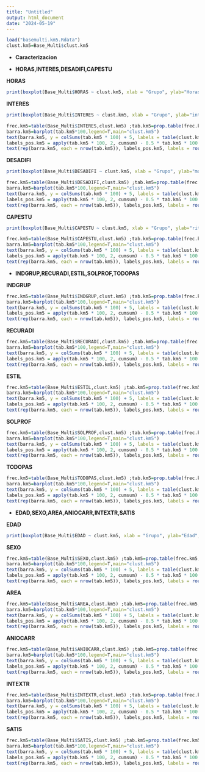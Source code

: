 ```yaml
---
title: "Untitled"
output: html_document
date: "2024-05-19"
---
```


```r
load("basemulti.km5.Rdata")
clust.km5=Base_Multi$clust.km5
```

- **Caracterizacion**

- **HORAS,INTERES,DESADIFI,CAPESTU**

**HORAS**
```r
print(boxplot(Base_Multi$HORAS ~ clust.km5, xlab = "Grupo", ylab="Horas",main="clust.km5"))
```

**INTERES**
```r
print(boxplot(Base_Multi$INTERES ~ clust.km5, xlab = "Grupo", ylab="interes",main="clust.km5"))
```

```r
frec.km5=table(Base_Multi$INTERES,clust.km5) ;tab.km5=prop.table(frec.km5,2)
barra.km5=barplot(tab.km5*100,legend=T,main="clust.km5")
text(barra.km5, y = colSums(tab.km5 * 100) + 5, labels = table(clust.km5), xpd = TRUE)
labels_pos.km5 = apply(tab.km5 * 100, 2, cumsum) - 0.5 * tab.km5 * 100
text(rep(barra.km5, each = nrow(tab.km5)), labels_pos.km5, labels = round(tab.km5 * 100, 1), col = "black", cex = 0.8)
```

**DESADIFI**
```r
print(boxplot(Base_Multi$DESADIFI ~ clust.km5, xlab = "Grupo", ylab="motiva",main="clust.km5"))
```

```r
frec.km5=table(Base_Multi$DESADIFI,clust.km5) ;tab.km5=prop.table(frec.km5,2)
barra.km5=barplot(tab.km5*100,legend=T,main="clust.km5")
text(barra.km5, y = colSums(tab.km5 * 100) + 5, labels = table(clust.km5), xpd = TRUE)
labels_pos.km5 = apply(tab.km5 * 100, 2, cumsum) - 0.5 * tab.km5 * 100
text(rep(barra.km5, each = nrow(tab.km5)), labels_pos.km5, labels = round(tab.km5 * 100, 1), col = "black", cex = 0.8)
```

**CAPESTU**
```r
print(boxplot(Base_Multi$CAPESTU ~ clust.km5, xlab = "Grupo", ylab="ritmo",main="clust.km5"))
```

```r
frec.km5=table(Base_Multi$CAPESTU,clust.km5) ;tab.km5=prop.table(frec.km5,2)
barra.km5=barplot(tab.km5*100,legend=T,main="clust.km5")
text(barra.km5, y = colSums(tab.km5 * 100) + 5, labels = table(clust.km5), xpd = TRUE)
labels_pos.km5 = apply(tab.km5 * 100, 2, cumsum) - 0.5 * tab.km5 * 100
text(rep(barra.km5, each = nrow(tab.km5)), labels_pos.km5, labels = round(tab.km5 * 100, 1), col = "black", cex = 0.8)
```
- **INDGRUP,RECURADI,ESTIL,SOLPROF,TODOPAS**

**INDGRUP**

```r
frec.km5=table(Base_Multi$INDGRUP,clust.km5) ;tab.km5=prop.table(frec.km5,2)
barra.km5=barplot(tab.km5*100,legend=T,main="clust.km5")
text(barra.km5, y = colSums(tab.km5 * 100) + 5, labels = table(clust.km5), xpd = TRUE)
labels_pos.km5 = apply(tab.km5 * 100, 2, cumsum) - 0.5 * tab.km5 * 100
text(rep(barra.km5, each = nrow(tab.km5)), labels_pos.km5, labels = round(tab.km5 * 100, 1), col = "black", cex = 0.8)
```

**RECURADI**

```r
frec.km5=table(Base_Multi$RECURADI,clust.km5) ;tab.km5=prop.table(frec.km5,2)
barra.km5=barplot(tab.km5*100,legend=T,main="clust.km5")
text(barra.km5, y = colSums(tab.km5 * 100) + 5, labels = table(clust.km5), xpd = TRUE)
labels_pos.km5 = apply(tab.km5 * 100, 2, cumsum) - 0.5 * tab.km5 * 100
text(rep(barra.km5, each = nrow(tab.km5)), labels_pos.km5, labels = round(tab.km5 * 100, 1), col = "black", cex = 0.8)
```

**ESTIL**

```r
frec.km5=table(Base_Multi$ESTIL,clust.km5) ;tab.km5=prop.table(frec.km5,2)
barra.km5=barplot(tab.km5*100,legend=T,main="clust.km5")
text(barra.km5, y = colSums(tab.km5 * 100) + 5, labels = table(clust.km5), xpd = TRUE)
labels_pos.km5 = apply(tab.km5 * 100, 2, cumsum) - 0.5 * tab.km5 * 100
text(rep(barra.km5, each = nrow(tab.km5)), labels_pos.km5, labels = round(tab.km5 * 100, 1), col = "black", cex = 0.8)
```

**SOLPROF**

```r
frec.km5=table(Base_Multi$SOLPROF,clust.km5) ;tab.km5=prop.table(frec.km5,2)
barra.km5=barplot(tab.km5*100,legend=T,main="clust.km5")
text(barra.km5, y = colSums(tab.km5 * 100) + 5, labels = table(clust.km5), xpd = TRUE)
labels_pos.km5 = apply(tab.km5 * 100, 2, cumsum) - 0.5 * tab.km5 * 100
text(rep(barra.km5, each = nrow(tab.km5)), labels_pos.km5, labels = round(tab.km5 * 100, 1), col = "black", cex = 0.8)
```

**TODOPAS**

```r
frec.km5=table(Base_Multi$TODOPAS,clust.km5) ;tab.km5=prop.table(frec.km5,2)
barra.km5=barplot(tab.km5*100,legend=T,main="clust.km5")
text(barra.km5, y = colSums(tab.km5 * 100) + 5, labels = table(clust.km5), xpd = TRUE)
labels_pos.km5 = apply(tab.km5 * 100, 2, cumsum) - 0.5 * tab.km5 * 100
text(rep(barra.km5, each = nrow(tab.km5)), labels_pos.km5, labels = round(tab.km5 * 100, 1), col = "black", cex = 0.8)
```

- **EDAD,SEXO,AREA,ANIOCARR,INTEXTR,SATIS**

**EDAD**
```r
print(boxplot(Base_Multi$EDAD ~ clust.km5, xlab = "Grupo", ylab="Edad",main="clust.km5"))
```

**SEXO**
```r
frec.km5=table(Base_Multi$SEXO,clust.km5) ;tab.km5=prop.table(frec.km5,2)
barra.km5=barplot(tab.km5*100,legend=T,main="clust.km5")
text(barra.km5, y = colSums(tab.km5 * 100) + 5, labels = table(clust.km5), xpd = TRUE)
labels_pos.km5 = apply(tab.km5 * 100, 2, cumsum) - 0.5 * tab.km5 * 100
text(rep(barra.km5, each = nrow(tab.km5)), labels_pos.km5, labels = round(tab.km5 * 100, 1), col = "black", cex = 0.8)
```

**AREA**

```r
frec.km5=table(Base_Multi$AREA,clust.km5) ;tab.km5=prop.table(frec.km5,2)
barra.km5=barplot(tab.km5*100,legend=T,main="clust.km5")
text(barra.km5, y = colSums(tab.km5 * 100) + 5, labels = table(clust.km5), xpd = TRUE)
labels_pos.km5 = apply(tab.km5 * 100, 2, cumsum) - 0.5 * tab.km5 * 100
text(rep(barra.km5, each = nrow(tab.km5)), labels_pos.km5, labels = round(tab.km5 * 100, 1), col = "black", cex = 0.8)
```

**ANIOCARR**

```r
frec.km5=table(Base_Multi$ANIOCARR,clust.km5) ;tab.km5=prop.table(frec.km5,2)
barra.km5=barplot(tab.km5*100,legend=T,main="clust.km5")
text(barra.km5, y = colSums(tab.km5 * 100) + 5, labels = table(clust.km5), xpd = TRUE)
labels_pos.km5 = apply(tab.km5 * 100, 2, cumsum) - 0.5 * tab.km5 * 100
text(rep(barra.km5, each = nrow(tab.km5)), labels_pos.km5, labels = round(tab.km5 * 100, 1), col = "black", cex = 0.8)
```

**INTEXTR**
```r
frec.km5=table(Base_Multi$INTEXTR,clust.km5) ;tab.km5=prop.table(frec.km5,2)
barra.km5=barplot(tab.km5*100,legend=T,main="clust.km5")
text(barra.km5, y = colSums(tab.km5 * 100) + 5, labels = table(clust.km5), xpd = TRUE)
labels_pos.km5 = apply(tab.km5 * 100, 2, cumsum) - 0.5 * tab.km5 * 100
text(rep(barra.km5, each = nrow(tab.km5)), labels_pos.km5, labels = round(tab.km5 * 100, 1), col = "black", cex = 0.8)
```

**SATIS**

```r
frec.km5=table(Base_Multi$SATIS,clust.km5) ;tab.km5=prop.table(frec.km5,2)
barra.km5=barplot(tab.km5*100,legend=T,main="clust.km5")
text(barra.km5, y = colSums(tab.km5 * 100) + 5, labels = table(clust.km5), xpd = TRUE)
labels_pos.km5 = apply(tab.km5 * 100, 2, cumsum) - 0.5 * tab.km5 * 100
text(rep(barra.km5, each = nrow(tab.km5)), labels_pos.km5, labels = round(tab.km5 * 100, 1), col = "black", cex = 0.8)
```




